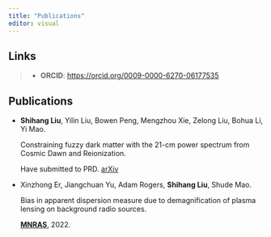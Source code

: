 ```yaml
---
title: "Publications"
editor: visual
---
```


::: callout-note
## Links

> -   **ORCID**: [https://orcid.org/0009-0000-6270-06177535](https://orcid.org/0009-0000-6270-0617){.uri} 
:::

## Publications

-   **Shihang Liu**, Yilin Liu, Bowen Peng, Mengzhou Xie, Zelong Liu, Bohua Li, Yi Mao.

    Constraining fuzzy dark matter with the 21-cm power spectrum from Cosmic Dawn and Reionization.

    Have submitted to PRD. [arXiv](https://arxiv.org/abs/2508.10176)

-   Xinzhong Er, Jiangchuan Yu, Adam Rogers, **Shihang Liu**, Shude Mao.

    Bias in apparent dispersion measure due to demagnification of plasma lensing on background radio sources.

    [**MNRAS**](https://academic.oup.com/mnras/article-abstract/510/1/197/6449010?redirectedFrom=fulltext), 2022.